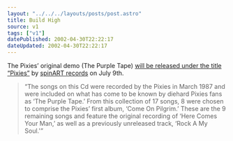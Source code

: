 ```yaml
---
layout: "../../../layouts/posts/post.astro"
title: Build High
source: v1
tags: ["v1"]
datePublished: 2002-04-30T22:22:17
dateUpdated: 2002-04-30T22:22:17
---
```


The Pixies&#8217; original demo (The Purple Tape) [will be released under the title &#8220;Pixies&#8221;][1] by [spinART records][2] on July 9th.

> &#8220;The songs on this Cd were recorded by the Pixies in March 1987 and were included on what has come to be known by diehard Pixies fans as &#8216;The Purple Tape.&#8217; From this collection of 17 songs, 8 were chosen to comprise the Pixies&#8217; first album, &#8216;Come On Pilgrim.&#8217; These are the 9 remaining songs and feature the original recording of &#8216;Here Comes Your Man,&#8217; as well as a previously unreleased track, &#8216;Rock A My Soul.'&#8221;

[1]: http://www.pitchforkmedia.com/news/02-04/30.shtml "Pitchfork Media: Newswire Archive"
[2]: http://www.spinartrecords.com/ "spinART records website"
